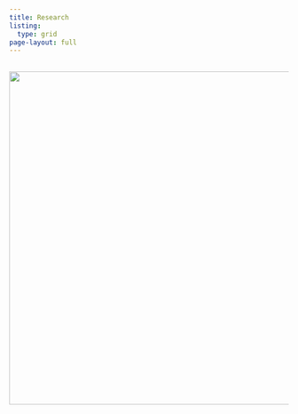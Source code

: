 ```yaml
---
title: Research 
listing:
  type: grid
page-layout: full
---
```


<!-- <style> -->

<!--   body { -->

<!--   background-image: url('images/Icons_projects.png'); -->

<!--   background-size: cover; -->

<!--   background-repeat: no-repeat; -->

<!-- } -->

## <!-- </style> -->

![](/images/Icons_projects.png){width="600"}
